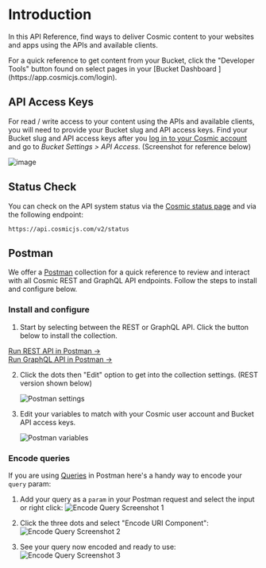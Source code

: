 
# Introduction

In this API Reference, find ways to deliver Cosmic content to your websites and apps using the APIs and available clients.

<Callout emoji="🚀">
  For a quick reference to get content from your Bucket, click the "Developer
  Tools" button found on select pages in your [Bucket Dashboard
  ](https://app.cosmicjs.com/login).
</Callout>

## API Access Keys

For read / write access to your content using the APIs and available clients, you will need to provide your Bucket slug and API access keys. Find your Bucket slug and API access keys after you [log in to your Cosmic account](https://app.cosmicjs.com/login) and go to _Bucket Settings > API Access_. (Screenshot for reference below)

![image](https://cdn.cosmicjs.com/392ee720-8474-11eb-9605-bb13d512ca1a-keys.png)

## Status Check

You can check on the API system status via the [Cosmic status page](https://cosmicjs.statuspage.io/) and via the following endpoint:

```
https://api.cosmicjs.com/v2/status
```

## Postman

We offer a [Postman](https://www.postman.com/) collection for a quick reference to review and interact with all Cosmic REST and GraphQL API endpoints. Follow the steps to install and configure below.

### Install and configure

1.  Start by selecting between the REST or GraphQL API. Click the button below to install the collection.

<Tabs>
  <div label="REST">
    <a
      className="postman-button"
      href="https://app.getpostman.com/run-collection/d61f7e5d4aae0dbc3117?action=collection%2Fimport"
    >
      Run REST API in Postman →
    </a>
  </div>
  <div label="GraphQL">
    <a
      className="postman-button"
      href="https://app.getpostman.com/run-collection/07ec9bd7eb423a6247ae"
    >
      Run GraphQL API in Postman →
    </a>
  </div>
</Tabs>

2. Click the dots then "Edit" option to get into the collection settings. (REST version shown below)

   <img
     alt="Postman settings"
     src="https://imgix.cosmicjs.com/d54cdae0-68c2-11eb-82fa-03c9fae183bd-postman-1.png?auto=format&w=1000"
     className="w-6/12"
   />

3. Edit your variables to match with your Cosmic user account and Bucket API access keys.

   <img
     alt="Postman variables"
     src="https://imgix.cosmicjs.com/0bf7e940-68c3-11eb-82fa-03c9fae183bd-postman-2.png?auto=format&w=2000"
     className="w-full"
   />

### Encode queries

If you are using [Queries](/api-reference/queries) in Postman here's a handy way to encode your `query` param:

1. Add your query as a `param` in your Postman request and select the input or right click:
   ![Encode Query Screenshot 1](https://cdn.cosmicjs.com/b43bf5e0-675d-11eb-9ea4-1be290e7bb91-query-1.png)

2. Click the three dots and select "Encode URI Component":
   ![Encode Query Screenshot 2](https://cdn.cosmicjs.com/b43f2a30-675d-11eb-9ea4-1be290e7bb91-query-2.png)

3. See your query now encoded and ready to use:
   ![Encode Query Screenshot 3](https://cdn.cosmicjs.com/b4414d10-675d-11eb-9ea4-1be290e7bb91-query-3.png)

